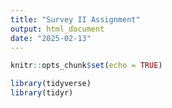 ```yaml
---
title: "Survey II Assignment"
output: html_document
date: "2025-02-13"
---
```


```r
knitr::opts_chunk$set(echo = TRUE)
```

```r
library(tidyverse)
library(tidyr)
```

